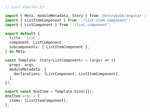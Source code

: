 ```ts
// List.stories.ts

import { Meta, moduleMetadata, Story } from '@storybook/angular';
import { ListItemComponent } from './list-item.component';
import { ListComponent } from './list.component';

export default {
  title: 'List',
  component: ListComponent,
  subcomponents: { ListItemComponent },
} as Meta;

const Template: Story<ListComponent> = (args) => ({
  props: args,
  moduleMetadata: {
    declarations: [ListComponent, ListItemComponent],
  },
});

export const OneItem = Template.bind({});
OneItem.args = {
  items: [ListItemComponent],
};
```
